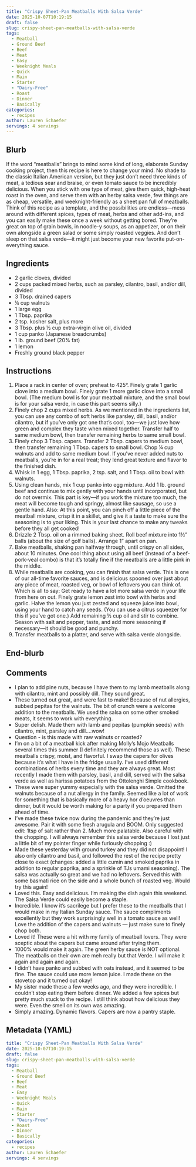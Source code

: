 ```yaml
---
title: "Crispy Sheet-Pan Meatballs With Salsa Verde"
date: 2025-10-07T10:19:15
draft: false
slug: crispy-sheet-pan-meatballs-with-salsa-verde
tags:
  - Meatball
  - Ground Beef
  - Beef
  - Meat
  - Easy
  - Weeknight Meals
  - Quick
  - Main
  - Starter
  - "Dairy-Free"
  - Roast
  - Dinner
  - Basically
categories:
  - recipes
author: Lauren Schaefer
servings: 4 servings
---
```

## Blurb

If the word “meatballs” brings to mind some kind of long, elaborate Sunday cooking project, then this recipe is here to change your mind. No shade to the classic Italian American version, but they just don’t need three kinds of meat, a tedious sear and braise, or even tomato sauce to be incredibly delicious. When you stick with one type of meat, give them quick, high-heat roast in the oven, and serve them with an herby salsa verde, few things are as cheap, versatile, and weeknight-friendly as a sheet pan full of meatballs. Think of this recipe as a template, and the possibilities are endless—mess around with different spices, types of meat, herbs and other add-ins, and you can easily make these once a week without getting bored. They’re great on top of grain bowls, in noodle-y soups, as an appetizer, or on their own alongside a green salad or some simply roasted veggies. And don't sleep on that salsa verde—it might just become your new favorite put-on-everything sauce.

## Ingredients

- 2 garlic cloves, divided
- 2 cups packed mixed herbs, such as parsley, cilantro, basil, and/or dill, divided
- 3 Tbsp. drained capers
- ¼ cup walnuts
- 1 large egg
- 1 Tbsp. paprika
- 2 tsp. kosher salt, plus more
- 3 Tbsp. plus ½ cup extra-virgin olive oil, divided
- 1 cup panko (Japanese breadcrumbs)
- 1 lb. ground beef (20% fat)
- 1 lemon
- Freshly ground black pepper

## Instructions

1. Place a rack in center of oven; preheat to 425°. Finely grate 1 garlic clove into a medium bowl. Finely grate 1 more garlic clove into a small bowl. (The medium bowl is for your meatball mixture, and the small bowl is for your salsa verde, in case this part seems silly.)
2. Finely chop 2 cups mixed herbs. As we mentioned in the ingredients list, you can use any combo of soft herbs like parsley, dill, basil, and/or cilantro, but if you've only got one that's cool, too—we just love how green and complex they taste when mixed together. Transfer half to same medium bowl, then transfer remaining herbs to same small bowl.
3. Finely chop 3 Tbsp. capers. Transfer 2 Tbsp. capers to medium bowl, then transfer remaining 1 Tbsp. capers to small bowl. Chop ¼ cup walnuts and add to same medium bowl. If you've never added nuts to meatballs, you're in for a real treat; they lend great texture and flavor to the finished dish.
4. Whisk in 1 egg, 1 Tbsp. paprika, 2 tsp. salt, and 1 Tbsp. oil to bowl with walnuts.
5. Using clean hands, mix 1 cup panko into egg mixture. Add 1 lb. ground beef and continue to mix gently with your hands until incorporated, but do not overmix. This part is key—if you work the mixture too much, the meat will become tough and springy, almost like sausage, so use a gentle hand. Also: At this point, you can pinch off a little piece of the meatball mixture, crisp it in a skillet, and give it a taste to make sure the seasoning is to your liking. This is your last chance to make any tweaks before they all get cooked!
6. Drizzle 2 Tbsp. oil on a rimmed baking sheet. Roll beef mixture into 1½" balls (about the size of golf balls). Arrange 1" apart on pan.
7. Bake meatballs, shaking pan halfway through, until crispy on all sides, about 10 minutes. One cool thing about using all beef (instead of a beef-pork-veal combo) is that it's totally fine if the meatballs are a little pink in the middle.
8. While meatballs are cooking, you can finish that salsa verde. This is one of our all-time favorite sauces, and is delicious spooned over just about any piece of meat, roasted veg, or bowl of leftovers you can think of. Which is all to say: Get ready to have a lot more salsa verde in your life from here on out. Finely grate lemon zest into bowl with herbs and garlic. Halve the lemon you just zested and squeeze juice into bowl, using your hand to catch any seeds. (You can use a citrus squeezer for this if you've got one.) Add remaining ½ cup oil and stir to combine. Season with salt and pepper, taste, and add more seasoning if necessary—it should be good and punchy.
9. Transfer meatballs to a platter, and serve with salsa verde alongside.

## End-blurb



## Comments

- I plan to add pine nuts, because I have them to my lamb meatballs along with cilantro, mint and possibly dill. They sound great.
- These turned out great, and were fast to make! Because of nut allergies, subbed pepitas for the walnuts. The bit of crunch were a welcome addition to the meatballs. We used the salsa on some other smoked meats, it seems to work with everything.
- Super delish. Made them with lamb and pepitas (pumpkin seeds) with cilantro, mint, parsley and dill....wow!
- Question - is this made with raw walnuts or roasted?
- I'm on a bit of a meatball kick after making Molly's Mojo Meatballs several times this summer (I definitely recommend those as well). These meatballs crispy, moist, and flavorful. I swap the capers for olives because it's what I have in the fridge usually. I've used different combinations of herbs every time and they are always great. Most recently I made them with parsley, basil, and dill, served with the salsa verde as well as harissa potatoes from the Ottolenghi Simple cookbook.
- These were super yummy especially with the salsa verde. Omitted the walnuts because of a nut allergy in the family. Seemed like a lot of work for something that is basically more of a heavy hor d'oeuvres than dinner, but it would be worth making for a party if you prepared them ahead of time.
- I've made these twice now during the pandemic and they're just awesome. Pair it with some fresh arugula and BOOM. Only suggested edit: 1tsp of salt rather than 2. Much more palatable. Also careful with the chopping. I will always remember this salsa verde because I lost just a little bit of my pointer finger while furiously chopping :)
- Made these yesterday with ground turkey and they did not disappoint! I also only cilantro and basil, and followed the rest of the recipe pretty close to exact (changes: added a little cumin and smoked paprika in addition to regular paprika, and a sprinkle of TJs umami seasoning). The salsa was actually so great and we had no leftovers. Served this with some basmati rice on the side and a whole bunch of roasted veg. Would try this again!
- Loved this. Easy and delicious. I'm making the dish again this weekend. The Salsa Verde could easily become a staple.
- Incredible. I know it’s sacrilege but I prefer these to the meatballs that I would make in my Italian Sunday sauce. The sauce compliments excellently but they work surprisingly well in a tomato sauce as well! Love the addition of the capers and walnuts — just make sure to finely chop both.
- Loved it! These were a hit with my family of meatball lovers. They were sceptic about the capers but came around after trying them.
- 1000% would make it again. The green herby sauce is NOT optional. The meatballs on their own are meh really but that Verde. I will make it again and again and again.
- I didn't have panko and subbed with oats instead, and it seemed to be fine. The sauce could use more lemon juice. I made these on the stovetop and it turned out okay!
- My sister made these a few weeks ago, and they were incredible. I couldn't stop eating them before dinner. We added a few spices but pretty much stuck to the recipe. I still think about how delicious they were. Even the smell on its own was amazing.
- Simply amazing. Dynamic flavors. Capers are now a pantry staple.


## Metadata (YAML)

```yaml
title: "Crispy Sheet-Pan Meatballs With Salsa Verde"
date: 2025-10-07T10:19:15
draft: false
slug: crispy-sheet-pan-meatballs-with-salsa-verde
tags:
  - Meatball
  - Ground Beef
  - Beef
  - Meat
  - Easy
  - Weeknight Meals
  - Quick
  - Main
  - Starter
  - "Dairy-Free"
  - Roast
  - Dinner
  - Basically
categories:
  - recipes
author: Lauren Schaefer
servings: 4 servings
```
